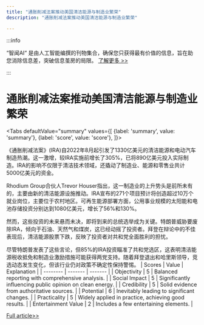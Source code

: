 ```yaml
---
title: "通胀削减法案推动美国清洁能源与制造业繁荣"
description: "通胀削减法案推动美国清洁能源与制造业繁荣"

---
```



:::info

“智闻AI“ 是由人工智能编撰的刊物集合，确保您只获得最有价值的信息，旨在助您消除信息差，突破信息茧房的局限。  [了解更多 >>](/)

:::

# 通胀削减法案推动美国清洁能源与制造业繁荣


<Tabs
	defaultValue="summary"
	values={[
	{label: 'summary', value: 'summary'},
	{label: 'score', value: 'score'},
]}>
<TabItem value="summary">


《通胀削减法案》(IRA)自2022年8月起引发了1330亿美元的清洁能源和电动汽车制造热潮。这一激增，较IRA实施前增长了305%，已将890亿美元投入实际制造。IRA的影响不仅限于清洁技术领域，还撬动了制造业、能源和零售业共计5000亿美元的资金。

Rhodium Group合伙人Trevor Houser指出，这一制造业的上升势头是前所未有的，主要由新的清洁能源设施推动。IRA宣布的271个项目预计将创造超过10万个就业岗位，主要位于农村地区。可再生能源部署方面，公用事业规模的太阳能和电池存储投资分别达到1080亿美元，增长了56%和130%。

然而，这些投资的未来悬而未决，即将到来的总统选举成为关键。特朗普威胁要废除IRA，倾向于石油、天然气和煤炭，这已经动摇了投资者。拜登在辩论中的不佳表现后，清洁能源股票下跌，反映了投资者对共和党全面胜利的担忧。

尽管特朗普发表了这些言论，但85%的IRA投资瞄准了共和党选区，这表明清洁能源税收抵免和制造业激励措施可能获得两党支持。随着拜登退出和哈里斯领导，竞选动态发生变化，但该行业仍对政策不确定性保持警惕。
</TabItem>
<TabItem value="score">
	| Scores     | Value   | Explanation |
	| -------- | ------- | ------- |
	| Objectivity  | 5    | Balanced reporting with comprehensive analysis.    |
	| Social Impact | 5     | Significantly influencing public opinion on clean energy.    |
	| Credibility    | 5    | Solid evidence from authoritative sources.    |
	| Potential    | 6    | Inevitably leading to significant changes.    |
	| Practicality    | 5    | Widely applied in practice, achieving good results.    |
	| Entertainment Value    | 2    | Includes a few entertaining elements.    |
</TabItem>
</Tabs>

[Full article>>](https://www.cnbc.com/2024/08/20/inflation-reduction-act-sparked-a-manufacturing-clean-energy-boom.html)
